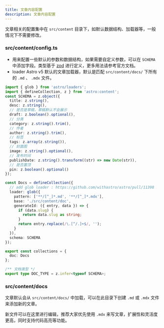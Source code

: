 ```yaml
---
title: 文章内容配置
description: 文章内容配置
---
```


文章相关的配置集中在 `src/content` 目录下，如默认数据结构、加载器等，一般情况下不需要修改。


### src/content/config.ts 

- 用来配置一些默认的参数和数据结构，如果需要自定义参数，可以在 `SCHEMA` 中添加字段。类型基于 [zod](https://zod.dev/) 进行定义，更多用法请参考官方文档。
- loader Astro v5 默认的文章加载器，默认是匹配 `src/content/docs/` 下所有的 `.md` 、 `.mdx` 文件。

```ts title='content/config.ts'
import { glob } from 'astro/loaders';
import { defineCollection, z } from 'astro:content';
const SCHEMA = z.object({
  title: z.string(),
  desc: z.string(),
  // 是否是草稿，草稿默认不会展示
  draft: z.boolean().optional(),
  // 分类
  category: z.string().trim(),
  // 作者
  author: z.string().trim(),
  // 标签
  tags: z.array(z.string()),
  // 封面图
  image: z.string().optional(),
  // 发布时间
  publishDate: z.string().transform((str) => new Date(str)),
  // 是否置顶
  pin: z.boolean().optional()
});

const Docs = defineCollection({
  // add glob loader : https://github.com/withastro/astro/pull/11398
  loader: glob({
    pattern: ['**/[^_]*.md', '**/[^_]*.mdx'],
    base: './src/content/doc',
    generateId: ({ entry, data }) => {
      if (data.slug) {
        return data.slug as string;
      }
      return entry.replace(/\.[^/.]+$/, '');
    }
  }),
  schema: SCHEMA
});

export const collections = {
  doc: Docs
};

/** 文档类型 */
export type DOC_TYPE = z.infer<typeof SCHEMA>;

```


### src/content/docs

文章默认会从 `src/content/docs/` 中加载，可以在此目录下创建 `.md` 或 `.mdx` 文件来添加新的文章。

新文件可以在这里进行编辑，推荐大家优先使用 `.mdx` 来写文章，扩展性和灵活度更高，同时支持代码高亮等功能。
